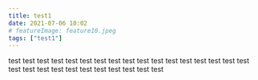 ```yaml
---
title: test1
date: 2021-07-06 10:02
# featureImage: feature10.jpeg
tags: ["test1"]
---
```


test
test
test
test
test
test
test
test
test
test
test
test
test
test
test
test
test
test
test
test
test
test
test
test
test
test
test
test
